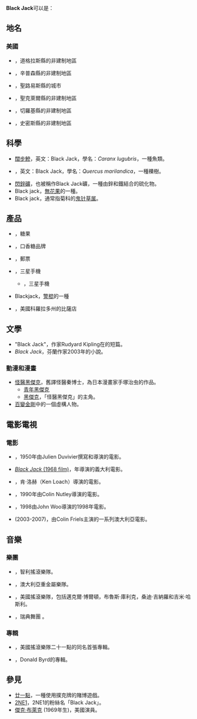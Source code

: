 '''Black Jack'''可以是：

==地名==
<!--
=== 澳洲===
* Black Jack，a civil parish of {{tsl|en|Pottinger County|}}，New South Wales
* Black Jack Hill，near {{tsl|en|Gunnedah|}}，New South Wales
* {{tsl|en|Black Jack，Queensland|}}，a locality in Queensland
-->
===美國===
* {{le|布萊克傑克 (堪薩斯州)|Black Jack, Kansas}}，道格拉斯縣的非建制地區
* {{le|布萊克傑克 (肯塔基州)|Black Jack, Kentucky}}，辛普森縣的非建制地區
* {{le|布萊克傑克 (密蘇里州聖路易斯縣)|Black Jack, Missouri}}，聖路易斯縣的城市
* {{le|布萊克傑克 (密蘇里州聖克萊爾縣)|Blackjack, Missouri}}，聖克萊爾縣的非建制地區
* {{le|布萊克傑克 (德克薩斯州切羅基縣)|Blackjack, Cherokee County，Texas}}，切羅基縣的非建制地區
* {{le|布萊克傑克 (德克薩斯州史密斯縣)|Blackjack, Smith County，Texas}}，史密斯縣的非建制地區

==科學==
* [[闊步鰺|闊步鰺]]，英文：Black Jack，學名：''Caranx lugubris''，一種魚類。
* {{tsl|en|Blackjack oak|馬列蘭櫟樹}}，英文：Black Jack，學名：''Quercus marilandica''，一種櫟樹。
* [[閃鋅礦|閃鋅礦]]，也被稱作Black Jack礦，一種由鋅和鐵結合的硫化物。
* Black jack，[[無花果|無花果]]的一種。
* Black jack，通常指菊科的[[鬼针草属|鬼针草属]]。

==產品==
* {{tsl|en|Black Jack (confectionery)|}}，糖果
* {{tsl|en|Black Jack (gum)|}}，口香糖品牌
* {{tsl|en|Black Jack (stamp)|}}，郵票
* {{tsl|en|BlackJack (phone)|}}，三星手機
** {{tsl|en|BlackJack II (phone)|}}，三星手機
* Blackjack，[[警棍|警棍]]的一種
* {{tsl|en|Blackjack Pizza|}}，美國科羅拉多州的比薩店

==文學==
* "Black Jack"，作家Rudyard Kipling在''{{tsl|en|Soldiers Three|}}''的短篇。
* ''Black Jack''，芬蘭作家{{tsl|en|Reijo Mäki|}}2003年的小說。

===動漫和漫畫===
*[[怪醫黑傑克|怪醫黑傑克]]，舊譯怪醫秦博士，為日本漫畫家手塚治虫的作品。
**[[青年黑傑克|青年黑傑克]]
**[[黑傑克|黑傑克]]，「怪醫黑傑克」的主角。
* [[百變金剛_(玩具)|百變金剛]]中的一個虛構人物。

==電影電視==
===電影===
* {{tsl|en|Black Jack (1950 film)|}}，1950年由Julien Duvivier撰寫和導演的電影。
* [[Black_Jack_(1968_film)|''Black Jack'' (1968 film)]]，年{{tsl|en|Gianfranco Baldanello|}}導演的義大利電影。
* {{tsl|en|Black Jack (1979 film)|}}，肯·洛赫（Ken Loach）導演的電影。
* {{tsl|en|Blackjack (1990 film)|}}，1990年由Colin Nutley導演的電影。
* {{tsl|en|Blackjack (1998 film)|}}，1998由John Woo導演的1998年電影。
* {{tsl|en|BlackJack (telemovie)|}} (2003-2007)，由Colin Friels主演的一系列澳大利亞電影。
<!--看不懂
===電視===
* {{tsl|en|Black Jack (Jericho episode)|}}，a 2007 episode of the television series ''Jericho''
* "BlackJack"，an episode of {{tsl|en|SpongeBob SquarePants (season 5)|}}
* "Blackjack"，an episode of the TV series ''{{tsl|en|The Adventures of Ellery Queen|}}''

===Games and cards===
* {{tsl|en|Black Jack (card game)|}}，also known as Switch，a name given to some variations of Crazy Eights in United Kingdom
* {{tsl|en|Blackjack (Atari 2600 video game)|}}，a video game cartridge developed by Atari
* ''Blackjack''，an NES video game developed by Odyssey Software; See {{tsl|en|American Video Entertainment|}}
* Black jack，a playing card {{tsl|en|jack (playing card)|}}

==Music==
* Blackjack，a 21-note scale in the {{tsl|en|miracle temperament|}}
-->

==音樂==
===樂團===
* {{tsl|en|Black Jack (Chilean band)|}}，智利搖滾樂隊。
* {{tsl|en|Black Jack (Australian band)|}}，澳大利亞重金屬樂隊。
* {{tsl|en|Blackjack (American band)|}}，美國搖滾樂隊，包括邁克爾·博爾頓，布魯斯·庫利克，桑迪·吉納羅和吉米·哈斯利。
* {{tsl|en|BlackJack (Swedish band)|}}，瑞典舞團<!--dansband-->。

===專輯===
* {{tsl|en|Blackjack (Blackjack album)|}}，美國搖滾樂隊二十一點的同名首張專輯。
* {{tsl|en|Blackjack (Donald Byrd album)|}}，Donald Byrd的專輯。
<!--
===Songs===
* "Black Jack"，a song by The Hives from the album ''{{tsl|en|Barely Legal (album)|}}''
* "Black Jack"，a song by Junkie XL from the album ''{{tsl|en|Big Sounds of the Drags|}}''
* "Black Jacks"，a song by Girls Aloud from the album ''{{tsl|en|Tangled Up (Girls Aloud album)|}}''
* "Blackjack"，a song by Airbourne from the album ''{{tsl|en|Runnin' Wild (Airbourne album)|}}''
* "Blackjack"，a song by Ray Charles released on the album ''{{tsl|en|Yes Indeed! (Ray Charles album)|}}''
* "Blackjack"，a song by Everclear from the album ''{{tsl|en|Slow Motion Daydream|}}''
* "Blackjack"，a song by Death Grips from the album ''{{tsl|en|The Money Store (album)|}}''

==People==
* {{tsl|en|Black Jack (nickname)|}}
* {{tsl|en|Ada Blackjack|}} (1898–1983)，Inuit woman
* {{tsl|en|Roddy Blackjack|}} (c. 1920–2013)，Canadian elder and former Chief of the Little Salmon/Carmacks First Nation of the Yukon Territory
* {{tsl|en|Blackjack Lanza|}} (b. 1935)，ring name of former professional wrestler John Lanza
* {{tsl|en|Blackjack Mulligan|}} (1942-2016)，ring name of former professional wrestler Robert Jack Windham
* "Blackjack" Hoss Taylor，a professional wrestler from  {{tsl|en|NWA All-Star Wrestling|}}

==Other uses==
* {{tsl|en|STV Black Jack|}}，a Canadian brigantine sailing ship
* {{tsl|en|The Blackjacks|}}，a professional wrestling tag team

==See also==
* {{tsl|en|Blak Jak|}} (born 1983)，American rapper
* {{tsl|en|BLK JKS|}}，signifying Black Jacks，South African rock band
* {{tsl|en|Chinese Blackjack|}}，also known as 21-point
-->

==參見==
*[[廿一點|廿一點]]，一種使用撲克牌的賭博遊戲。
*[[2NE1|2NE1]]，2NE1的粉絲名「Black Jack」。
* [[傑克·布萊克|傑克·布萊克]] (1969年生)，美國演員。




{{disambig|B|Cat=非中文名稱消歧義}}